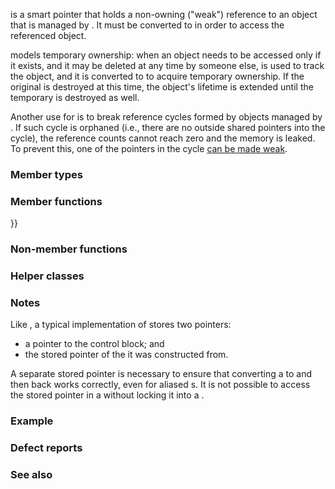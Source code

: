 {{cpp/title|weak_ptr}}
{{cpp/memory/weak_ptr/navbar}}
{{ddcl|header=memory|since=c++11|1=
template&lt; class T &gt; class weak_ptr;
}}

{{tt|std::weak_ptr}} is a smart pointer that holds a non-owning ("weak") reference to an object that is managed by {{lc|std::shared_ptr}}. It must be converted to {{lc|std::shared_ptr}} in order to access the referenced object.

{{tt|std::weak_ptr}} models temporary ownership: when an object needs to be accessed only if it exists, and it may be deleted at any time by someone else, {{tt|std::weak_ptr}} is used to track the object, and it is converted to {{lc|std::shared_ptr}} to acquire temporary ownership. If the original {{lc|std::shared_ptr}} is destroyed at this time, the object's lifetime is extended until the temporary {{lc|std::shared_ptr}} is destroyed as well.

Another use for {{tt|std::weak_ptr}} is to break reference cycles formed by objects managed by {{lc|std::shared_ptr}}. If such cycle is orphaned (i.e., there are no outside shared pointers into the cycle), the {{tt|shared_ptr}} reference counts cannot reach zero and the memory is leaked. To prevent this, one of the pointers in the cycle [[cpp/memory/weak_ptr/~weak_ptr#Example|can be made weak]].

===Member types===
{{dsc begin}}
{{dsc hitem|Member type|Definition}}
{{dsc|{{tt|element_type}}|{{rrev multi
|rev1=
{{c/core|T}}
|since2=c++17|rev2=
{{c/core|std::remove_extent_t&lt;T&gt;}}
}}}}
{{dsc end}}

===Member functions===
{{dsc begin}}
{{dsc inc|cpp/memory/weak_ptr/dsc constructor}}
{{dsc inc|cpp/memory/weak_ptr/dsc destructor}}
{{dsc inc|cpp/memory/weak_ptr/dsc operator{{=}}}}

{{dsc h2|Modifiers}}
{{dsc inc|cpp/memory/weak_ptr/dsc reset}}
{{dsc inc|cpp/memory/weak_ptr/dsc swap}}

{{dsc h2|Observers}}
{{dsc inc|cpp/memory/weak_ptr/dsc use_count}}
{{dsc inc|cpp/memory/weak_ptr/dsc expired}}
{{dsc inc|cpp/memory/weak_ptr/dsc lock}}
{{dsc inc|cpp/memory/weak_ptr/dsc owner_before}}
{{dsc inc|cpp/memory/weak_ptr/dsc owner_hash}}
{{dsc inc|cpp/memory/weak_ptr/dsc owner_equal}}
{{dsc end}}

===Non-member functions===
{{dsc begin}}
{{dsc inc|cpp/memory/weak_ptr/dsc swap2}}
{{dsc end}}

===Helper classes===
{{dsc begin}}
{{dsc inc|cpp/memory/weak_ptr/dsc atomic2}}
{{dsc end}}

==={{rl|deduction_guides|Deduction guides}} {{mark since c++17}}===

===Notes===
Like {{lc|std::shared_ptr}}, a typical implementation of {{tt|weak_ptr}} stores two pointers:
* a pointer to the control block; and
* the stored pointer of the {{tt|shared_ptr}} it was constructed from.

A separate stored pointer is necessary to ensure that converting a {{tt|shared_ptr}} to {{tt|weak_ptr}} and then back works correctly, even for aliased {{tt|shared_ptr}}s. It is not possible to access the stored pointer in a {{tt|weak_ptr}} without locking it into a {{tt|shared_ptr}}.

{{feature test macro|__cpp_lib_smart_ptr_owner_equality|Enabling the use of {{tt|std::weak_ptr}} as keys in {{lsd|cpp/container#Unordered associative containers}}|std=C++26|value=202306L}}

===Example===
{{example
|Demonstrates how lock is used to ensure validity of the pointer.
|code=
#include &lt;iostream&gt;
#include &lt;memory&gt;

std::weak_ptr&lt;int&gt; gw;

void observe()
{
    std::cout &lt;&lt; "gw.use_count() == " &lt;&lt; gw.use_count() &lt;&lt; "; ";
    // we have to make a copy of shared pointer before usage:
    if (std::shared_ptr&lt;int&gt; spt = gw.lock())
        std::cout &lt;&lt; "*spt == " &lt;&lt; *spt &lt;&lt; '\n';
    else
        std::cout &lt;&lt; "gw is expired\n";
}

int main()
{
    {
        auto sp = std::make_shared&lt;int&gt;(42);
        gw = sp;

        observe();
    }

    observe();
}
|output=
gw.use_count() == 1; *spt == 42
gw.use_count() == 0; gw is expired
}}

===Defect reports===
{{dr list begin}}
{{dr list item|wg=lwg|dr=3001|std=C++17|before={{tt|element_type}} was not updated for array support|after=updated}}
{{dr list end}}

===See also===
{{dsc begin}}
{{dsc inc|cpp/memory/dsc unique_ptr}}
{{dsc inc|cpp/memory/dsc shared_ptr}}
{{dsc end}}

{{langlinks|de|es|fr|it|ja|pt|ru|zh}}